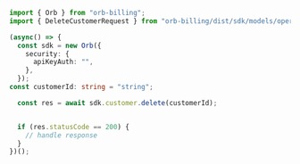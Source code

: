 ```typescript Delete.ts
import { Orb } from "orb-billing";
import { DeleteCustomerRequest } from "orb-billing/dist/sdk/models/operations";

(async() => {
  const sdk = new Orb({
    security: {
      apiKeyAuth: "",
    },
  });
const customerId: string = "string";

  const res = await sdk.customer.delete(customerId);


  if (res.statusCode == 200) {
    // handle response
  }
})();
```
